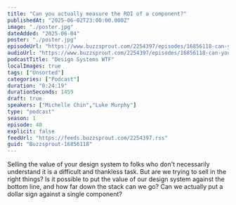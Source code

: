 ```yaml
---
title: "Can you actually measure the ROI of a component?"
publishedAt: "2025-06-02T23:00:00.000Z"
image: "./poster.jpg"
dateAdded: "2025-06-04"
poster: "./poster.jpg"
episodeUrl: "https://www.buzzsprout.com/2254397/episodes/16856118-can-you-actually-measure-the-roi-of-a-component.mp3"
audioUrl: "https://www.buzzsprout.com/2254397/episodes/16856118-can-you-actually-measure-the-roi-of-a-component.mp3"
podcastTitle: "Design Systems WTF"
localImages: true
tags: ["Unsorted"]
categories: ["Podcast"]
duration: "0:24:19"
durationSeconds: 1459
draft: true
speakers: ["Michelle Chin","Luke Murphy"]
type: "podcast"
season: 1
episode: 40
explicit: false
feedUrl: "https://feeds.buzzsprout.com/2254397.rss"
guid: "Buzzsprout-16856118"
---
```

Selling the value of your design system to folks who don't necessarily understand it is a difficult and thankless task. But are we trying to sell in the right things? Is it possible to put the value of our design system against the bottom line, and how far down the stack can we go? Can we actually put a dollar sign against a single component?
